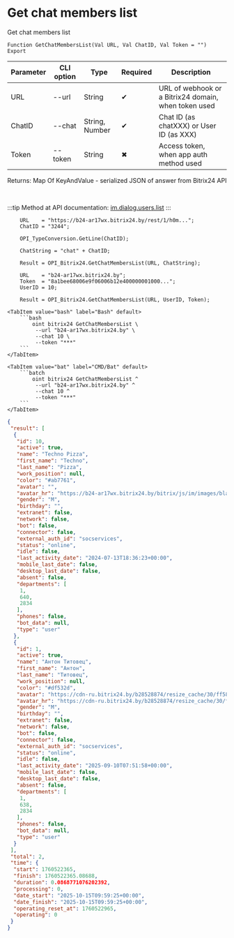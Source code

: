 ﻿---
sidebar_position: 15
description: Get chat members list and other functions to work with Bitrix24 in the Open Integration Package, a free open-source integration library for 1C:Enterprise 8, OneScript and CLI
keywords: [1C, 1С, 1С:Enterprise, 1С:Enterprise 8.3, API, Integration, Services, Exchange, OneScript, CLI, Bitrix24]
---


# Get chat members list
 Get chat members list



`Function GetChatMembersList(Val URL, Val ChatID, Val Token = "") Export`

  | Parameter | CLI option | Type | Required | Description |
  |-|-|-|-|-|
  | URL | --url | String | &#x2714; | URL of webhook or a Bitrix24 domain, when token used |
  | ChatID | --chat | String, Number | &#x2714; | Chat ID (as chatXXX) or User ID (as XXX) |
  | Token | --token | String | &#x2716; | Access token, when app auth method used |

  
  Returns:  Map Of KeyAndValue - serialized JSON of answer from Bitrix24 API

<br/>

:::tip
Method at API documentation: [im.dialog.users.list](https://dev.1c-bitrix.ru/learning/course/?COURSE_ID=93&LESSON_ID=23800)
:::
<br/>


```bsl title="1C:Enterprise/OneScript code example"
    URL    = "https://b24-ar17wx.bitrix24.by/rest/1/h0m...";
    ChatID = "3244";

    OPI_TypeConversion.GetLine(ChatID);

    ChatString = "chat" + ChatID;

    Result = OPI_Bitrix24.GetChatMembersList(URL, ChatString);

    URL    = "b24-ar17wx.bitrix24.by";
    Token  = "8a1bee68006e9f06006b12e400000001000...";
    UserID = 10;

    Result = OPI_Bitrix24.GetChatMembersList(URL, UserID, Token);
```
 

 <Tabs>
  
    <TabItem value="bash" label="Bash" default>
        ```bash
            oint bitrix24 GetChatMembersList \
             --url "b24-ar17wx.bitrix24.by" \
             --chat 10 \
             --token "***"
        ```
    </TabItem>
  
    <TabItem value="bat" label="CMD/Bat" default>
        ```batch
            oint bitrix24 GetChatMembersList ^
             --url "b24-ar17wx.bitrix24.by" ^
             --chat 10 ^
             --token "***"
        ```
    </TabItem>
</Tabs>


```json title="Result"
{
 "result": [
  {
   "id": 10,
   "active": true,
   "name": "Techno Pizza",
   "first_name": "Techno",
   "last_name": "Pizza",
   "work_position": null,
   "color": "#ab7761",
   "avatar": "",
   "avatar_hr": "https://b24-ar17wx.bitrix24.by/bitrix/js/im/images/blank.gif",
   "gender": "M",
   "birthday": "",
   "extranet": false,
   "network": false,
   "bot": false,
   "connector": false,
   "external_auth_id": "socservices",
   "status": "online",
   "idle": false,
   "last_activity_date": "2024-07-13T18:36:23+00:00",
   "mobile_last_date": false,
   "desktop_last_date": false,
   "absent": false,
   "departments": [
    1,
    640,
    2834
   ],
   "phones": false,
   "bot_data": null,
   "type": "user"
  },
  {
   "id": 1,
   "active": true,
   "name": "Антон Титовец",
   "first_name": "Антон",
   "last_name": "Титовец",
   "work_position": null,
   "color": "#df532d",
   "avatar": "https://cdn-ru.bitrix24.by/b28528874/resize_cache/30/ff58db95aecdfa09ae61b51b5fd8f63f/main/d7e/d7e99cf556e4ab676463dae2c00ddfbb/a7e0af6899300e3c684caeca5c334d81.jpg",
   "avatar_hr": "https://cdn-ru.bitrix24.by/b28528874/resize_cache/30/ff58db95aecdfa09ae61b51b5fd8f63f/main/d7e/d7e99cf556e4ab676463dae2c00ddfbb/a7e0af6899300e3c684caeca5c334d81.jpg",
   "gender": "M",
   "birthday": "",
   "extranet": false,
   "network": false,
   "bot": false,
   "connector": false,
   "external_auth_id": "socservices",
   "status": "online",
   "idle": false,
   "last_activity_date": "2025-09-10T07:51:58+00:00",
   "mobile_last_date": false,
   "desktop_last_date": false,
   "absent": false,
   "departments": [
    1,
    638,
    2834
   ],
   "phones": false,
   "bot_data": null,
   "type": "user"
  }
 ],
 "total": 2,
 "time": {
  "start": 1760522365,
  "finish": 1760522365.08688,
  "duration": 0.0868771076202392,
  "processing": 0,
  "date_start": "2025-10-15T09:59:25+00:00",
  "date_finish": "2025-10-15T09:59:25+00:00",
  "operating_reset_at": 1760522965,
  "operating": 0
 }
}
```
